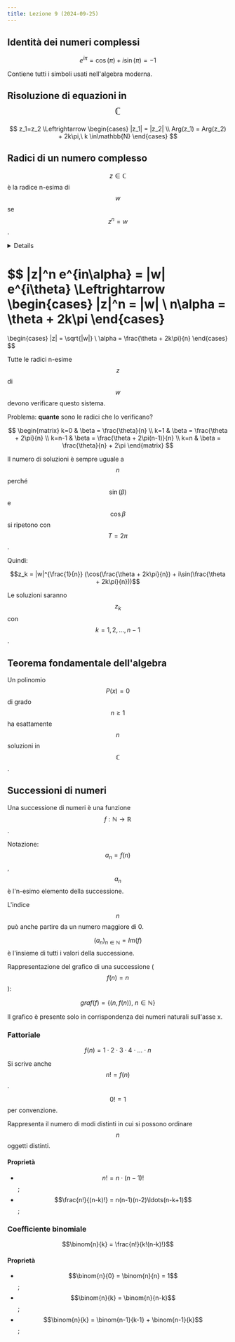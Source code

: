 ```yaml
---
title: Lezione 9 (2024-09-25)
---
```



## Identità dei numeri complessi

$$e^{i\pi} = \cos(\pi) + i\sin(\pi) = -1$$

Contiene tutti i simboli usati nell'algebra moderna.

## Risoluzione di equazioni in $$\mathbb{C}$$

$$
z_1=z_2
\Leftrightarrow
\begin{cases}
|z_1| = |z_2| \\
Arg(z_1) = Arg(z_2) + 2k\pi,\ k \in\mathbb{N}
\end{cases}
$$

## Radici di un numero complesso

$$z \in\mathbb{C}$$ è la radice n-esima di $$w$$ se $$z^n=w$$.

<Details summary="Dati">

- $$z = |z| e^{i\alpha}$$;
- $$w = |w| e^{i\theta}$$;

</Details>

$$
|z|^n e^{in\alpha} = |w| e^{i\theta}
\Leftrightarrow
\begin{cases}
|z|^n = |w| \\
n\alpha = \theta + 2k\pi
\end{cases}
=
\begin{cases}
|z| = \sqrt{|w|} \\
\alpha = \frac{\theta + 2k\pi}{n}
\end{cases}
$$

Tutte le radici n-esime $$z$$ di $$w$$ devono verificare questo sistema.

Problema: **quante** sono le radici che lo verificano?

$$
\begin{matrix}
k=0    & \beta = \frac{\theta}{n} \\
k=1    & \beta = \frac{\theta + 2\pi}{n} \\
k=n-1  & \beta = \frac{\theta + 2\pi(n-1)}{n} \\
k=n    & \beta = \frac{\theta}{n} + 2\pi
\end{matrix}
$$

Il numero di soluzioni è sempre uguale a $$n$$ perché $$\sin(\beta)$$ e
$$\cos{\beta}$$ si ripetono con $$T=2\pi$$.

Quindi:

$$z_k = |w|^{\frac{1}{n}} (\cos(\frac{\theta + 2k\pi}{n}) + i\sin(\frac{\theta + 2k\pi}{n}))$$

Le soluzioni saranno $$z_k$$ con $$k=1,2,\ldots,n-1$$.

## Teorema fondamentale dell'algebra

Un polinomio $$P(x)=0$$ di grado $$n \geq 1$$ ha esattamente $$n$$ soluzioni in
$$\mathbb{C}$$.

## Successioni di numeri

Una successione di numeri è una funzione
$$f: \mathbb{N} \rightarrow \mathbb{R}$$.

Notazione: $$a_n=f(n)$$, $$a_n$$ è l'n-esimo elemento della successione.

L'indice $$n$$ può anche partire da un numero maggiore di 0.

$$(a_n)_{n\in\mathbb{N}} = Im(f)$$ è l'insieme di tutti i valori della
successione.

Rappresentazione del grafico di una successione ($$f(n)=n$$):

<Desmos graph="3q85sbk8ek" />

$$graf(f) = \{(n,f(n)),\ n\in\mathbb{N}\}$$

Il grafico è presente solo in corrispondenza dei numeri naturali sull'asse x.

### Fattoriale

$$f(n)=1 \cdot 2 \cdot 3 \cdot 4 \cdot \ldots \cdot n$$

Si scrive anche $$n! = f(n)$$.

$$0! = 1$$ per convenzione.

Rappresenta il numero di modi distinti in cui si possono ordinare $$n$$ oggetti
distinti.

#### Proprietà

- $$n! = n \cdot (n-1)!$$;
- $$\frac{n!}{(n-k)!} = n(n-1)(n-2)\ldots(n-k+1)$$;

### Coefficiente binomiale

$$\binom{n}{k} = \frac{n!}{k!(n-k)!}$$

#### Proprietà

- $$\binom{n}{0} = \binom{n}{n} = 1$$;
- $$\binom{n}{k} = \binom{n}{n-k}$$;
- $$\binom{n}{k} = \binom{n-1}{k-1} + \binom{n-1}{k}$$;
